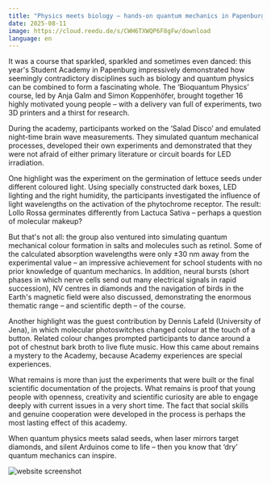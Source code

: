 ```yaml
---
title: "Physics meets biology – hands-on quantum mechanics in Papenburg"
date: 2025-08-11
image: https://cloud.reedu.de/s/CWH6TXWQP6F8gFw/download
language: en
---
```


It was a course that sparkled, sparkled and sometimes even danced: this year's Student Academy in Papenburg impressively demonstrated how seemingly contradictory disciplines such as biology and quantum physics can be combined to form a fascinating whole. The ‘Bioquantum Physics’ course, led by Anja Galm and Simon Koppenhöfer, brought together 16 highly motivated young people – with a delivery van full of experiments, two 3D printers and a thirst for research.

During the academy, participants worked on the ‘Salad Disco’ and emulated night-time brain wave measurements. They simulated quantum mechanical processes, developed their own experiments and demonstrated that they were not afraid of either primary literature or circuit boards for LED irradiation.

One highlight was the experiment on the germination of lettuce seeds under different coloured light. Using specially constructed dark boxes, LED lighting and the right humidity, the participants investigated the influence of light wavelengths on the activation of the phytochrome receptor. The result: Lollo Rossa germinates differently from Lactuca Sativa – perhaps a question of molecular makeup?

But that's not all: the group also ventured into simulating quantum mechanical colour formation in salts and molecules such as retinol. Some of the calculated absorption wavelengths were only ±30 nm away from the experimental value – an impressive achievement for school students with no prior knowledge of quantum mechanics. In addition, neural bursts (short phases in which nerve cells send out many electrical signals in rapid succession), NV centres in diamonds and the navigation of birds in the Earth's magnetic field were also discussed, demonstrating the enormous thematic range – and scientific depth – of the course.

Another highlight was the guest contribution by Dennis Lafeld (University of Jena), in which molecular photoswitches changed colour at the touch of a button. Related colour changes prompted participants to dance around a pot of chestnut bark broth to live flute music. How this came about remains a mystery to the Academy, because Academy experiences are special experiences.

What remains is more than just the experiments that were built or the final scientific documentation of the projects. What remains is proof that young people with openness, creativity and scientific curiosity are able to engage deeply with current issues in a very short time. The fact that social skills and genuine cooperation were developed in the process is perhaps the most lasting effect of this academy.

When quantum physics meets salad seeds, when laser mirrors target diamonds, and silent Arduinos come to life – then you know that ‘dry’ quantum mechanics can inspire. 

![website screenshot](https://cloud.reedu.de/s/CWH6TXWQP6F8gFw/download)



